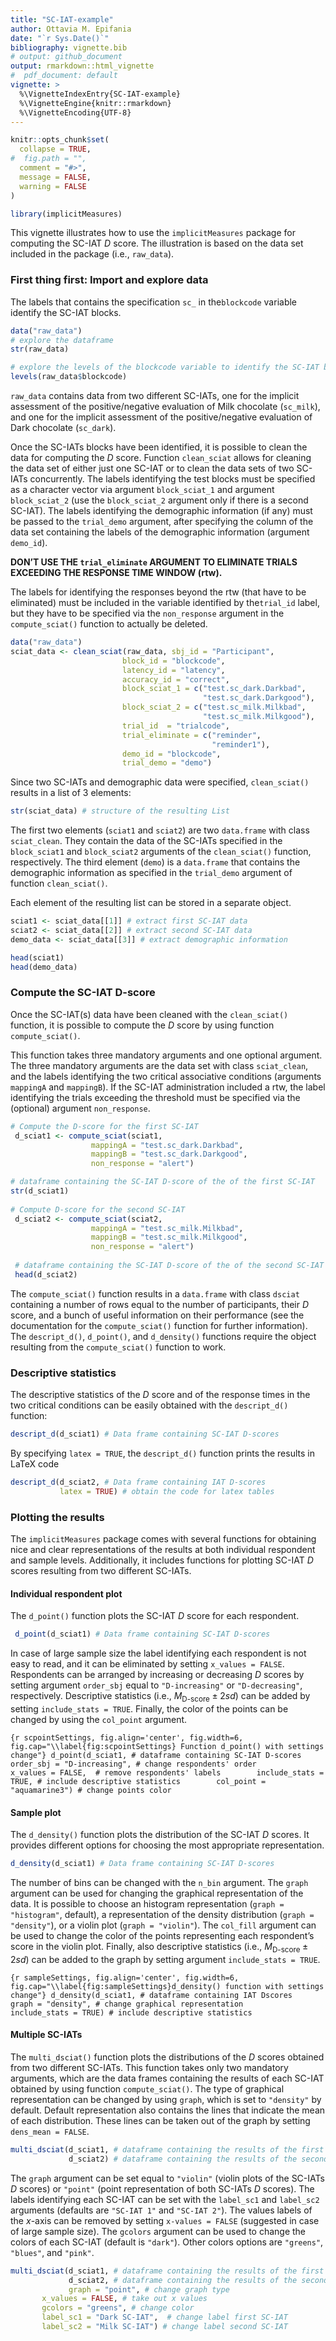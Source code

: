---
title: "SC-IAT-example"
author: Ottavia M. Epifania
date: "`r Sys.Date()`"
bibliography: vignette.bib
# output: github_document
output: rmarkdown::html_vignette
#  pdf_document: default
vignette: >
  %\VignetteIndexEntry{SC-IAT-example}
  %\VignetteEngine{knitr::rmarkdown}
  %\VignetteEncoding{UTF-8}
---

```{r, include = FALSE}
knitr::opts_chunk$set(
  collapse = TRUE,
#  fig.path = "",
  comment = "#>",
  message = FALSE,
  warning = FALSE
)
```

```{r setup}
library(implicitMeasures)
```

This vignette illustrates how to use the `implicitMeasures` package for computing the SC-IAT *D* score. The illustration is based on the data set included in the package (i.e., `raw_data`). 

### First thing first: Import and explore data

The labels that contains the specification `sc_` in the`blockcode` variable  identify the SC-IAT blocks.

```{r}
data("raw_data")
# explore the dataframe
str(raw_data)

# explore the levels of the blockcode variable to identify the SC-IAT blocks
levels(raw_data$blockcode)
```

`raw_data` contains data from two different SC-IATs, one for the implicit assessment of the positive/negative evaluation of Milk chocolate (`sc_milk`), and one for the implicit assessment of the positive/negative evaluation of Dark chocolate (`sc_dark`). 

Once the SC-IATs blocks have been identified, it is possible to clean the data for computing the *D* score. 
Function `clean_sciat` allows for cleaning the data set of either just one SC-IAT or to clean the data sets of two SC-IATs concurrently. The labels identifying the test blocks must be specified as a character vector via argument `block_sciat_1` and argument `block_sciat_2` (use the `block_sciat_2` argument only if there is a second SC-IAT). 
The labels identifying the demographic information (if any) must be passed to the `trial_demo` argument, after specifying the column of the data set containing the labels of the demographic information (argument `demo_id`).

**DON'T USE THE `trial_eliminate` ARGUMENT TO ELIMINATE TRIALS EXCEEDING THE RESPONSE TIME WINDOW (rtw).**

The labels for identifying the responses beyond the rtw (that have to be eliminated) must be included in the variable identified by the`trial_id` label, but they have to be specified via the `non_response` argument in the `compute_sciat()` function to actually be deleted.


```{r}
data("raw_data")
sciat_data <- clean_sciat(raw_data, sbj_id = "Participant",
                         block_id = "blockcode",
                         latency_id = "latency",
                         accuracy_id = "correct",
                         block_sciat_1 = c("test.sc_dark.Darkbad",
                                           "test.sc_dark.Darkgood"),
                         block_sciat_2 = c("test.sc_milk.Milkbad",
                                           "test.sc_milk.Milkgood"),
                         trial_id  = "trialcode",
                         trial_eliminate = c("reminder",
                                             "reminder1"), 
                         demo_id = "blockcode", 
                         trial_demo = "demo")
```


Since two SC-IATs and demographic data were specified, `clean_sciat()` results in a list of 3 elements: 

```{r}
str(sciat_data) # structure of the resulting List
```

The first two elements (`sciat1` and `sciat2`) are two `data.frame` with class `sciat_clean`. They contain the data of the SC-IATs specified in the `block_sciat1` and `block_sciat2` arguments of the `clean_sciat()` function, respectively. The third element (`demo`) is a `data.frame` that contains the demographic information as specified in the `trial_demo` argument of function `clean_sciat()`. 

Each element of the resulting list can be stored in a separate object. 

```{r}
sciat1 <- sciat_data[[1]] # extract first SC-IAT data
sciat2 <- sciat_data[[2]] # extract second SC-IAT data
demo_data <- sciat_data[[3]] # extract demographic information

head(sciat1)
head(demo_data)
```

### Compute the SC-IAT D-score

Once the SC-IAT(s) data have been cleaned with the `clean_sciat()` function, it is possible to compute the *D* score by using function `compute_sciat()`. 

This function takes three mandatory arguments and one optional argument. The three mandatory arguments are the data set with class `sciat_clean`, and the labels identifying the two critical associative conditions (arguments `mappingA` and `mappingB`). If the SC-IAT administration included a rtw, the label identifying the trials exceeding the threshold must be specified via the (optional) argument `non_response`.


```{r}
# Compute the D-score for the first SC-IAT
 d_sciat1 <- compute_sciat(sciat1,
                  mappingA = "test.sc_dark.Darkbad",
                  mappingB = "test.sc_dark.Darkgood",
                  non_response = "alert")

# dataframe containing the SC-IAT D-score of the of the first SC-IAT
str(d_sciat1) 
 
# Compute D-score for the second SC-IAT
 d_sciat2 <- compute_sciat(sciat2,
                  mappingA = "test.sc_milk.Milkbad",
                  mappingB = "test.sc_milk.Milkgood",
                  non_response = "alert")
 
 # dataframe containing the SC-IAT D-score of the of the second SC-IAT
 head(d_sciat2)

```

The `compute_sciat()` function results in a `data.frame` with class `dsciat` containing a number of rows equal to the number of participants, their *D* score, and a bunch of useful information on their performance (see the documentation for the `compute_sciat()` function for further information). The `descript_d()`, `d_point()`, and `d_density()` functions require the object resulting from the `compute_sciat()` function to work. 

### Descriptive statistics

The descriptive statistics of the *D* score and of the response times in the two critical conditions can be easily obtained with the `descript_d()` function: 

```{r}
descript_d(d_sciat1) # Data frame containing SC-IAT D-scores
```


By specifying `latex = TRUE`, the `descript_d()` function prints the results in LaTeX code 

```{r}
descript_d(d_sciat2, # Data frame containing IAT D-scores
           latex = TRUE) # obtain the code for latex tables
```

### Plotting the results

The `implicitMeasures` package comes with several functions for obtaining nice and clear representations of the results at both individual respondent and sample levels. Additionally, it includes functions for plotting SC-IAT *D* scores resulting from two different SC-IATs. 

#### Individual respondent plot 

The `d_point()` function plots the SC-IAT *D* score for each respondent. 


```{r, fig.align='center', fig.width=6, fig.cap="Default use of function d_point()"}
 d_point(d_sciat1) # Data frame containing SC-IAT D-scores
```

In case of large sample size the label identifying each respondent is not easy to read, and it can be eliminated by setting  `x_values = FALSE`. 
Respondents can be arranged by increasing or decreasing *D* scores by setting argument `order_sbj` equal to `"D-increasing"` or `"D-decreasing"`, respectively. 
Descriptive statistics (i.e., $M_{\text{D-score}}\pm 2sd$) can be added by setting `include_stats = TRUE`. 
Finally, the color of the points can be changed by using the `col_point` argument. 

```{r scpointSettings, fig.align='center', fig.width=6, fig.cap="\\label{fig:scpointSettings} Function d_point() with settings change"}
d_point(d_sciat1, # dataframe containing SC-IAT D-scores
       order_sbj = "D-increasing", # change respondents' order
       x_values = FALSE,  # remove respondents' labels
       include_stats = TRUE, # include descriptive statistics
       col_point = "aquamarine3") # change points color
```


#### Sample  plot

The `d_density()` function plots the distribution of the SC-IAT *D* scores. It provides different options for choosing the most appropriate representation. 


```{r, fig.align='center', fig.width=6, fig.cap="Default use of function d_density() function"}
d_density(d_sciat1) # Data frame containing SC-IAT D-scores
```

The number of bins can be changed with the `n_bin` argument. The `graph` argument can be used for changing the graphical representation of the data. 
It is possible to choose an histogram representation (`graph = "histogram"`, default), a representation of the density distribution (`graph = "density"`), or a violin plot (`graph = "violin"`). The `col_fill` argument can be used to change the color of the points representing each respondent's score in the violin plot. 
Finally, also descriptive statistics (i.e., $M_{\text{D-score}}  \pm 2sd$) can be added to the graph by setting argument `include_stats = TRUE`. 

```{r sampleSettings, fig.align='center', fig.width=6, fig.cap="\\label{fig:sampleSettings}d_density() function with settings change"}
d_density(d_sciat1, # dataframe containing IAT Dscores
        graph = "density", # change graphical representation
        include_stats = TRUE) # include descriptive statistics
```


#### Multiple SC-IATs

The `multi_dsciat()` function plots the distributions of the *D* scores obtained from two different SC-IATs. This function takes only two mandatory arguments, which are the data frames containing the results of each SC-IAT obtained by using function `compute_sciat()`. 
The type of graphical representation can be changed by using `graph`, which is set to `"density" ` by default. Default representation also contains the lines that indicate the mean of each distribution. These lines can be taken out of the graph by setting  `dens_mean = FALSE`. 
 

```{r fig.align='center', fig.width=6, fig.cap="Default results representation of function multi_dsciat()"}
multi_dsciat(d_sciat1, # dataframe containing the results of the first SC-IAT
             d_sciat2) # dataframe containing the results of the second SC-IAT

```

The `graph` argument can be set equal to `"violin"` (violin plots of the SC-IATs *D* scores) or `"point"` (point representation of both SC-IATs *D* scores). 
The labels identifying each SC-IAT can be set with the `label_sc1` and `label_sc2` arguments (defaults are `"SC-IAT 1"` and `"SC-IAT 2"`). The values labels of the $x$-axis can be removed by setting `x-values = FALSE` (suggested in case of large sample size).
The `gcolors` argument can be used to change the colors of each SC-IAT (default is `"dark"`). Other colors options are `"greens"`, `"blues"`, and `"pink"`.


```{r fig.align='center', fig.width=6, fig.cap="Results representation of function multi_dsciat() with settings change"}
multi_dsciat(d_sciat1, # dataframe containing the results of the first SC-IAT
             d_sciat2, # dataframe containing the results of the second SC-IAT
             graph = "point", # change graph type
       x_values = FALSE, # take out x values
       gcolors = "greens", # change color
       label_sc1 = "Dark SC-IAT",  # change label first SC-IAT
       label_sc2 = "Milk SC-IAT") # change label second SC-IAT
```
